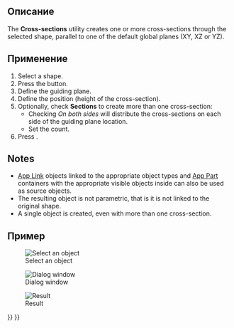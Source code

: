 <languages/>

<div class="mw-translate-fuzzy">
{{Docnav/ru
|[[Part_Section/ru|Разделить]]
|[[Part_CompOffsetTools/ru|Инструменты смещения]]
|[[Part_Workbench/ru|Верстак Part]]
|IconL=Part_Section.svg
|IconR=Part_CompOffsetTools.png
|IconC=Workbench_Part.svg
}}
</div>

{{GuiCommand/ru
|Name=Part CrossSections
|Name/ru=Поперечные сечения
|MenuLocation=Деталь → Поперечные сечения
|Workbenches=[[Part_Workbench/ru|Верстак Part]]
|SeeAlso=[[Part_Section/ru|Разделить]]
}}

<span id="Description"></span>
==Описание==

The '''Cross-sections''' utility creates one or more cross-sections through the selected shape, parallel to one of the default global planes (XY, XZ or YZ).

<span id="Usage"></span>
==Применение==

# Select a shape.
# Press the {{Button|[[File:Part_CrossSections.svg|24px|link=Part_CrossSections]] '''Cross-sections'''}} button.
# Define the guiding plane.
# Define the position (height of the cross-section).
# Optionally, check '''Sections''' to create more than one cross-section:
#* Checking ''On both sides'' will distribute the cross-sections on each side of the guiding plane location.
#* Set the count.
# Press {{Button|OK}}.

==Notes==

* [[App_Link|App Link]] objects linked to the appropriate object types and [[App_Part|App Part]] containers with the appropriate visible objects inside can also be used as source objects. {{Version|0.20}}
* The resulting object is not parametric, that is it is not linked to the original shape.
* A single object is created, even with more than one cross-section.

<span id="Example"></span>
==Пример==

[[Image:SectionCross1.png|Select an object]]

[[Image:SectionCross2.png|Dialog window]]

[[Image:SectionCross3.png|Result]]


<div class="mw-translate-fuzzy">
{{Docnav/ru
|[[Part_Section/ru|Разделить]]
|[[Part_CompOffsetTools/ru|Инструменты смещения]]
|[[Part_Workbench/ru|Верстак Part]]
|IconL=Part_Section.svg
|IconR=Part_CompOffsetTools.png
|IconC=Workbench_Part.svg
}}
</div>

{{Part_Tools_navi{{#translation:}}}}
{{Userdocnavi{{#translation:}}}}